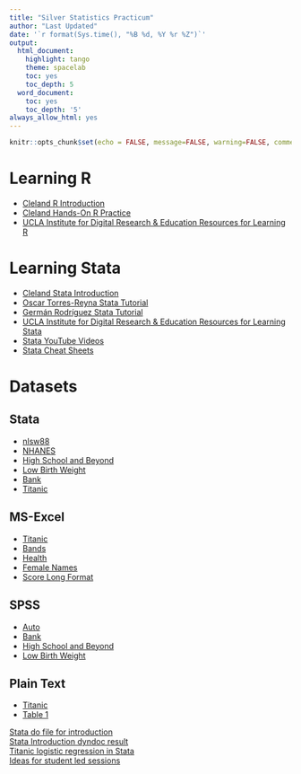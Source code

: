 ---
title: "Silver Statistics Practicum"
author: "Last Updated"
date: '`r format(Sys.time(), "%B %d, %Y %r %Z")`'
output:
  html_document:
    highlight: tango
    theme: spacelab
    toc: yes
    toc_depth: 5
  word_document:
    toc: yes
    toc_depth: '5'
always_allow_html: yes
---

```{r setup, include=FALSE}
knitr::opts_chunk$set(echo = FALSE, message=FALSE, warning=FALSE, comment=NA, fig.width = 6, out.width = "90%", fig.align = "center", dev='svg')
```

# Learning R
* [Cleland R Introduction](https://clelandcm.github.io/Silver-Practicum/Cleland-R-Introduction.html)
* [Cleland Hands-On R Practice](https://clelandcm.github.io/Hands-On-R-Practice/)
* [UCLA Institute for Digital Research & Education Resources for Learning R](https://stats.idre.ucla.edu/R/)

# Learning Stata
* [Cleland Stata Introduction](https://clelandcm.github.io/Silver-Practicum/Cleland-Stata-Introduction.html)
* [Oscar Torres-Reyna Stata Tutorial](http://www.princeton.edu/~otorres/StataTutorial.pdf)
* [Germán Rodríguez Stata Tutorial](https://data.princeton.edu/stata/)
* [UCLA Institute for Digital Research & Education Resources for Learning Stata](https://stats.idre.ucla.edu/stata/)
* [Stata YouTube Videos](https://www.youtube.com/user/statacorp/videos)
* [Stata Cheat Sheets](https://www.stata.com/bookstore/stata-cheat-sheets/)

# Datasets

## Stata
* [nlsw88](http://www.stata-press.com/data/r8/nlsw88.dta)  
* [NHANES](https://clelandcm.github.io/Silver-Practicum/nhanes.dta)  
* [High School and Beyond](https://clelandcm.github.io/Silver-Practicum/hsb2.dta)
* [Low Birth Weight](https://clelandcm.github.io/Silver-Practicum/lowbwt.dta)
* [Bank](https://clelandcm.github.io/Silver-Practicum/bank.dta)
* [Titanic](https://clelandcm.github.io/Silver-Practicum/titanic.dta)

## MS-Excel
* [Titanic](https://clelandcm.github.io/Silver-Practicum/titanic.xlsx)
* [Bands](https://clelandcm.github.io/Silver-Practicum/Bands.xlsx)  
* [Health](https://clelandcm.github.io/Silver-Practicum/Health.xlsx)
* [Female Names](https://clelandcm.github.io/Silver-Practicum/Female-Names.xlsx)
* [Score Long Format](https://clelandcm.github.io/Silver-Practicum/Scores-Long.xlsx)

## SPSS
* [Auto](https://clelandcm.github.io/Silver-Practicum/auto.sav)
* [Bank](https://clelandcm.github.io/Silver-Practicum/bank.sav)
* [High School and Beyond](https://clelandcm.github.io/Silver-Practicum/hsb2.sav)  
* [Low Birth Weight](https://clelandcm.github.io/Silver-Practicum/lowbwt.sav)

## Plain Text
* [Titanic](https://clelandcm.github.io/Silver-Practicum/titanic.csv)
* [Table 1](https://clelandcm.github.io/Silver-Practicum/table1.txt)

[Stata do file for introduction](https://clelandcm.github.io/Silver-Practicum/Intro.do)  
[Stata Introduction dyndoc result](https://clelandcm.github.io/Silver-Practicum/Intro-dyndoc.html)  
[Titanic logistic regression in Stata](https://clelandcm.github.io/Silver-Practicum/second-dyndoc.html)   
[Ideas for student led sessions](https://clelandcm.github.io/Silver-Practicum/Ideas.html)   







